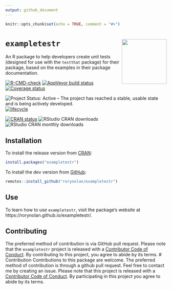 ```yaml
---
output: github_document
---
```


```r
knitr::opts_chunk$set(echo = TRUE, comment = "#>")
```

# `exampletestr` <img src="man/figures/logo.png" align="right" height=140/>

An R package to help developers create unit tests (designed for use with the `testthat` package) for their package, based on the examples in their package documentation.

[![R-CMD-check](https://github.com/rorynolan/exampletestr/workflows/R-CMD-check/badge.svg)](https://github.com/rorynolan/exampletestr/actions)
[![AppVeyor build status](https://ci.appveyor.com/api/projects/status/github/rorynolan/exampletestr?branch=master&svg=true)](https://ci.appveyor.com/project/rorynolan/exampletestr)
[![Coverage status](https://codecov.io/gh/rorynolan/exampletestr/branch/master/graph/badge.svg)](https://codecov.io/github/rorynolan/exampletestr?branch=master)

![Project Status: Active – The project has reached a stable, usable state and is being actively developed.](https://www.repostatus.org/badges/latest/active.svg)
[![lifecycle](https://img.shields.io/badge/lifecycle-stable-brightgreen.svg)](https://lifecycle.r-lib.org/articles/stages.html)

[![CRAN status](https://www.r-pkg.org/badges/version/exampletestr)](https://cran.r-project.org/package=exampletestr)
![RStudio CRAN downloads](http://cranlogs.r-pkg.org/badges/grand-total/exampletestr)
![RStudio CRAN monthly downloads](http://cranlogs.r-pkg.org/badges/exampletestr)


## Installation

To install the release version from [CRAN](https://cran.r-project.org/package=exampletestr):
```r
install.packages("exampletestr")
```

To install the dev version from [GitHub](https://github.com/rorynolan/exampletestr):
```r
remotes::install_github("rorynolan/exampletestr")
```


## Use

To learn how to use `exampletestr`, visit the package's website at https://rorynolan.github.io/exampletestr/.


## Contributing
The preferred method of contribution is via GitHub pull request. Please note that the `exampletestr` project is released with a [Contributor Code of Conduct](inst/CODE_OF_CONDUCT.md).
By contributing to this project, you agree to abide by its terms.
# Contribution
Contributions to this package are welcome. The preferred method of contribution is through a github pull request. Feel free to contact me by creating an issue. Please note that this project is released with a [Contributor Code of Conduct](CONDUCT.md). By participating in this project you agree to abide by its terms.
